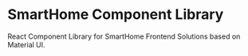 
<Meta title="Introduction" />

# SmartHome Component Library

React Component Library for SmartHome Frontend Solutions based on Material UI.
